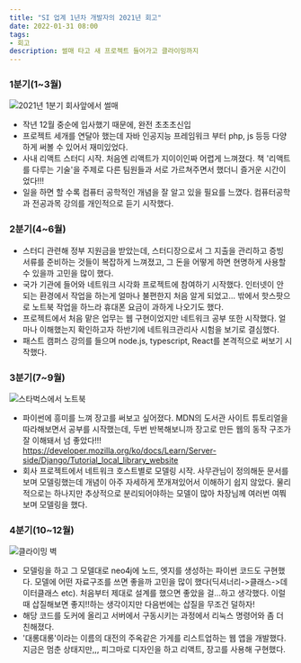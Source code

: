 ```yaml
---
title: "SI 업계 1년차 개발자의 2021년 회고"
date: 2022-01-31 08:00
tags:
- 회고
description: 썰매 타고 새 프로젝트 들어가고 클라이밍까지
---
```



### 1분기(1~3월)

![2021년 1분기 회사앞에서 썰매](/images/blog/2201/1.jpeg)

- 작년 12월 중순에 입사했기 때문에, 완전 초초초신입
- 프로젝트 세개를 연달아 했는데 자바 인공지능 프레임워크 부터 php, js 등등 다양하게 써볼 수 있어서 재미있었다.
- 사내 리액트 스터디 시작. 처음엔 리액트가 지이이인짜 어렵게 느껴졌다. 책 '리액트를 다루는 기술'을 주제로 다른 팀원들과 서로 가르쳐주면서 했더니 즐거운 시간이었다!!!
- 일을 하면 할 수록 컴퓨터 공학적인 개념을 잘 알고 있을 필요를 느꼈다. 컴퓨터공학과 전공과목 강의를 개인적으로 듣기 시작했다.

### 2분기(4~6월)

- 스터디 관련해 정부 지원금을 받았는데, 스터디장으로서 그 지출을 관리하고 증빙 서류를 준비하는 것들이 복잡하게 느껴졌고, 그 돈을 어떻게 하면 현명하게 사용할 수 있을까 고민을 많이 했다.
- 국가 기관에 들어와 네트워크 시각화 프로젝트에 참여하기 시작했다. 인터넷이 안 되는 환경에서 작업을 하는게 얼마나 불편한지 처음 알게 되었고... 밖에서 핫스팟으로 노트북 작업을 하느라 휴대폰 요금이 과하게 나오기도 했다.
- 프로젝트에서 처음 맡은 업무는 웹 구현이었지만 네트워크 공부 또한 시작했다. 얼마나 이해했는지 확인하고자 하반기에 네트워크관리사 시험을 보기로 결심했다.
- 패스트 캠퍼스 강의를 들으며 node.js, typescript, React를 본격적으로 써보기 시작했다.

### 3분기(7~9월)

![스타벅스에서 노트북](/images/blog/2201/6.jpeg)

- 파이썬에 흥미를 느껴 장고를 써보고 싶어졌다. MDN의 도서관 사이트 튜토리얼을 따라해보면서 공부를 시작했는데, 두번 반복해보니까 장고로 만든 웹의 동작 구조가 잘 이해돼서 넘 좋았다!!!
https://developer.mozilla.org/ko/docs/Learn/Server-side/Django/Tutorial_local_library_website
- 회사 프로젝트에서 네트워크 호스트별로 모델링 시작. 사무관님이 정의해둔 문서를 보며 모델링했는데 개념이 아주 자세하게 쪼개져있어서 이해하기 쉽지 않았다. 물리적으로는 하나지만 추상적으로 분리되어야하는 모델이 많아 차장님께 여러번 여쭤보며 모델링을 했다.

### 4분기(10~12월)

![클라이밍 벽](/images/blog/2201/7.jpeg)

- 모델링을 하고 그 모델대로 neo4j에 노드, 엣지를 생성하는 파이썬 코드도 구현했다. 모델에 어떤 자료구조를 쓰면 좋을까 고민을 많이 했다(딕셔너리->클래스->데이터클래스 etc). 처음부터 제대로 설계를 했으면 좋았을 걸...하고 생각했다. 이럴때 삽질해보면 좋지!!하는 생각이지만 다음번에는 삽질을 무조건 덜하자!
- 해당 코드를 도커에 올리고 서버에서 구동시키는 과정에서 리눅스 명령어와 좀 더 친해졌다.
- '대롱대롱'이라는 이름의 대전의 주옥같은 가게를 리스트업하는 웹 앱을 개발했다. 지금은 멈춘 상태지만,,, 피그마로 디자인을 하고 리액트, 장고를 사용해 구현했다.

